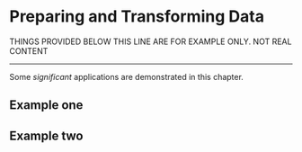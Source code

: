 # Preparing and Transforming Data {#transformation}


THINGS PROVIDED BELOW THIS LINE ARE FOR EXAMPLE ONLY. NOT REAL CONTENT

***

Some _significant_ applications are demonstrated in this chapter.

## Example one

## Example two
